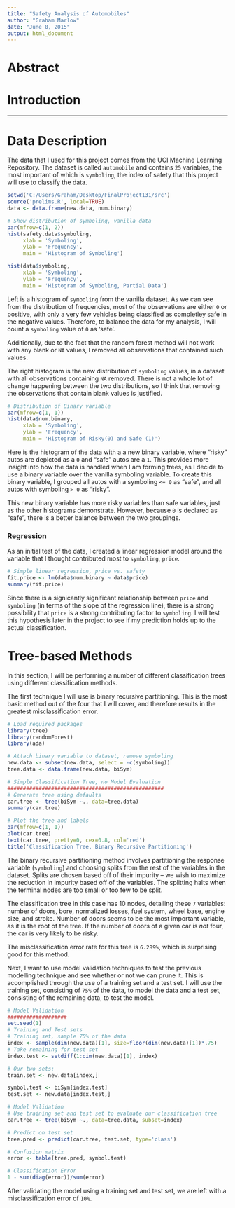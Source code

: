 ```yaml
---
title: "Safety Analysis of Automobiles"
author: "Graham Marlow"
date: "June 8, 2015"
output: html_document
---
```

# Abstract


# Introduction

- - -

# Data Description

The data that I used for this project comes from the UCI Machine Learning Repository. The dataset is called `automobile` and contains `25` variables, the most important of which is `symboling`, the index of safety that this project will use to classify the data.

```r
setwd('C:/Users/Graham/Desktop/FinalProject131/src')
source('prelims.R', local=TRUE)
data <- data.frame(new.data, num.binary)

# Show distribution of symboling, vanilla data
par(mfrow=c(1, 2))
hist(safety.data$symboling,
     xlab = 'Symboling',
     ylab = 'Frequency',
     main = 'Histogram of Symboling')

hist(data$symboling,
     xlab = 'Symboling',
     ylab = 'Frequency',
     main = 'Histogram of Symboling, Partial Data')
```

Left is a histogram of `symboling` from the vanilla dataset. As we can see from the distribution of frequencies, most of the observations are either `0` or positive, with only a very few vehicles being classified as completley safe in the negative values. Therefore, to balance the data for my analysis, I will count a `symboling` value of `0` as 'safe'.

Additionally, due to the fact that the random forest method will not work with any blank or `NA` values, I removed all observations that contained such values.

The right histogram is the new distribution of `symboling` values, in a dataset with  all observations containing `NA` removed. There is not a whole lot of change happening between the two distributions, so I think that removing the observations that contain blank values is justified.


```r
# Distribution of Binary variable
par(mfrow=c(1, 1))
hist(data$num.binary,
     xlab = 'Symboling',
     ylab = 'Frequency',
     main = 'Histogram of Risky(0) and Safe (1)')
```

Here is the histogram of the data with a a new binary variable, where "risky" autos are depicted as a `0` and "safe" autos are a `1`. This provides more insight into how the data is handled when I am forming trees, as I decide to use a binary variable over the vanilla symboling variable. To create this binary variable, I grouped all autos with a symboling `<= 0` as "safe", and all autos with symboling `> 0` as "risky".

This new binary variable has more risky variables than safe variables, just as the other histograms demonstrate. However, because `0` is declared as "safe", there is a better balance between the two groupings.

### Regression

As an initial test of the data, I created a linear regression model around the variable that I thought contributed most to `symboling`, `price`.

```r
# Simple linear regression, price vs. safety
fit.price <- lm(data$num.binary ~ data$price)
summary(fit.price)
```

Since there is a signicantly significant relationship between `price` and `symboling` (in terms of the slope of the regression line), there is a strong possibility that `price` is a strong contributing factor to `symboling`. I will test this hypothesis later in the project to see if my prediction holds up to the actual classification.



# Tree-based Methods

In this section, I will be performing a number of different classification trees using different classification methods.

The first technique I will use is binary recursive partitioning. This is the most basic method out of the four that I will cover, and therefore results in the greatest misclassification error.

```r
# Load required packages
library(tree)
library(randomForest)
library(ada)

# Attach binary variable to dataset, remove symboling
new.data <- subset(new.data, select = -c(symboling))
tree.data <- data.frame(new.data, biSym)

# Simple Classification Tree, no Model Evaluation
##################################################
# Generate tree using defaults
car.tree <- tree(biSym ~., data=tree.data)
summary(car.tree)

# Plot the tree and labels
par(mfrow=c(1, 1))
plot(car.tree)
text(car.tree, pretty=0, cex=0.8, col='red')
title('Classification Tree, Binary Recursive Partitioning')
```
The binary recursive partitioning method involves partitioning the response variable (`symboling`) and choosing splits from the rest of the variables in the dataset. Splits are chosen based off of their impurity -- we wish to maximize the reduction in impurity based off of the variables. The splitting halts when the terminal nodes are too small or too few to be split.

The classification tree in this case has 10 nodes, detailing these `7` variables: number of doors, bore, normalized losses, fuel system, wheel base, engine size, and stroke. Number of doors seems to be the most important variable, as it is the root of the tree. If the number of doors of a given car is *not* four, the car is very likely to be risky.

The misclassification error rate for this tree is `6.289%`, which is surprising good for this method. 


Next, I want to use model validation techniques to test the previous modelling technique and see whether or not we can prune it. This is accomplished through the use of a training set and a test set. I will use the training set, consisting of `75%` of the data, to model the data and a test set, consisting of the remaining data, to test the model.

```r
# Model Validation
###################
set.seed(1)
# Training and Test sets
# Training set, sample 75% of the data
index <- sample(dim(new.data)[1], size=floor(dim(new.data)[1])*.75)
# Take remaining for test set
index.test <- setdiff(1:dim(new.data)[1], index)

# Our two sets:
train.set <- new.data[index,]

symbol.test <- biSym[index.test]
test.set <- new.data[index.test,]

# Model Validation
# Use training set and test set to evaluate our classification tree
car.tree <- tree(biSym ~., data=tree.data, subset=index)

# Predict on test set
tree.pred <- predict(car.tree, test.set, type='class')

# Confusion matrix
error <- table(tree.pred, symbol.test)

# Classification Error
1 - sum(diag(error))/sum(error)
```

After validating the model using a training set and test set, we are left with a misclassification error of `10%`.

